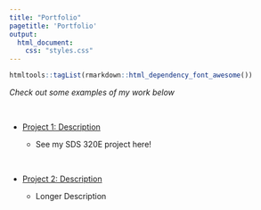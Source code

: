 ```yaml
---
title: "Portfolio"
pagetitle: 'Portfolio'
output: 
  html_document: 
    css: "styles.css"
---
```


```r
htmltools::tagList(rmarkdown::html_dependency_font_awesome())
```


*Check out some examples of my work below*

<br>

- <i class="fa fa-chart-line"> </i> [Project 1: Description](https://pearlgonix.github.io/project1/)

    - See my SDS 320E project here!

<br>

- <i class="fa fa-chart-pie"> </i> [Project 2: Description](https://www.google.com)

    - Longer Description

